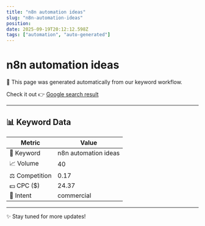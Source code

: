 ```yaml
---
title: "n8n automation ideas"
slug: "n8n-automation-ideas"
position: 
date: 2025-09-19T20:12:12.598Z
tags: ["automation", "auto-generated"]
---
```



# n8n automation ideas

<Alert>
  🚀 This page was generated automatically from our keyword workflow.
</Alert>

Check it out 👉 [Google search result]()

---

## 📊 Keyword Data

| Metric         | Value        |
|----------------|--------------|
| 🔑 Keyword     | n8n automation ideas   |
| 📈 Volume      | 40 |
| ⚖️ Competition | 0.17 |
| 💵 CPC ($)     | 24.37 |
| 🎯 Intent      | commercial |

---

✨ Stay tuned for more updates!

